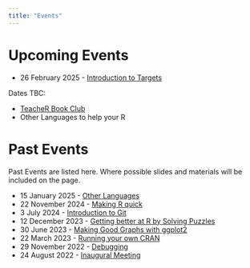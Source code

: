 ```yaml
---
title: "Events"
---
```


# Upcoming Events

- 26 February 2025 - [Introduction to Targets](events/targets.qmd)

Dates TBC: 

- [TeacheR Book Club](events/teacher_book_club.qmd)
- Other Languages to help your R

# Past Events

Past Events are listed here.
Where possible slides and materials will be included on the page.

- 15 January 2025 - [Other Languages](events/other_languages.qmd)
- 22 November 2024 - [Making R quick](events/going_fastr.qmd)
- 3 July 2024 - [Introduction to Git](events/intro_to_git.qmd)
- 12 December 2023 - [Getting better at R by Solving Puzzles](events/advent_of_code_2023.qmd)
- 30 June 2023 - [Making Good Graphs with ggplot2](events/making_good_graphs.qmd)
- 22 March 2023 - [Running your own CRAN](events/running_your_own_cran.qmd)
- 29 November 2022 - [Debugging](events/debugging.qmd)
- 24 August 2022 - [Inaugural Meeting](events/inaugural.qmd)
